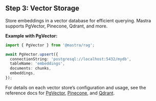 ## Step 3: Vector Storage

Store embeddings in a vector database for efficient querying. Mastra supports PgVector, Pinecone, Qdrant, and more.

**Example with PgVector:**

```typescript showLineNumbers copy
import { PgVector } from '@mastra/rag';

await PgVector.upsert({
  connectionString: 'postgresql://localhost:5432/mydb',
  tableName: 'embeddings',
  documents: chunks,
  embeddings,
});
```

For details on each vector store’s configuration and usage, see the reference docs for [PgVector](/docs/guide/reference/rag/pgstore.mdx), [Pinecone](/docs/guide/reference/rag/pinecone.mdx), and [Qdrant](/docs/guide/reference/rag/qdrant.mdx).